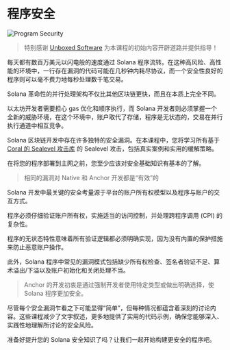 
# 程序安全

![Program Security](/graphics/course-banners/program-security.png)

> 特别感谢 [Unboxed Software](https://x.com/unboxedsoftware) 为本课程的初始内容开辟道路并提供指导！

每天都有数百万美元以闪电般的速度通过 Solana 程序流转。在这种高风险、高性能的环境中，一行存在漏洞的代码可能在几秒钟内耗尽协议，而一个安全性良好的程序则可以毫不费力地每秒处理数千笔交易。

Solana 革命性的并行处理架构不仅比其他区块链更快，而且在本质上完全不同。

以太坊开发者需要担心 gas 优化和顺序执行，而 Solana 开发者则必须掌握一个全新的威胁环境，在这个环境中，账户取代了存储，程序是无状态的，交易在并行执行通道中相互竞争。

Solana 区块链开发中存在许多独特的安全漏洞。在本课程中，您将学习所有基于 [Coral 的 Sealevel 攻击库](https://github.com/coral-xyz/sealevel-attacks) 的 Sealevel 攻击，包括真实案例和实用的缓解策略。

在将您的程序部署到主网之前，您至少应该对安全基础知识有基本的了解。

> 相同的漏洞对 Native 和 Anchor 开发都是“有效”的

<ArticleSection name="程序安全简介" id="introduction-to-program-security" level="h2" />

Solana 开发中最关键的安全考量源于平台的账户所有权模型以及程序与账户的交互方式。

程序必须仔细验证账户所有权，实施适当的访问控制，并处理跨程序调用 (CPI) 的复杂性。

程序的无状态特性意味着所有验证逻辑都必须明确实现，因为没有内置的保护措施来防止恶意账户操作。

此外，Solana 程序中常见的漏洞模式包括缺少所有权检查、签名者验证不足、算术溢出/下溢以及账户初始化和关闭处理不当。

> Anchor 的开发初衷是通过强制开发者使用特定类型或做出明确选择，使 Solana 程序更加安全。

尽管每个安全漏洞乍看之下可能显得“简单”，但每种情况都蕴含着深刻的讨论内容。这些课程减少了文字叙述，更多地提供了实用的代码示例，确保您能够深入、实践性地理解所讨论的安全风险。

准备好提升您的 Solana 安全知识了吗？让我们一起开始构建更安全的程序吧。

